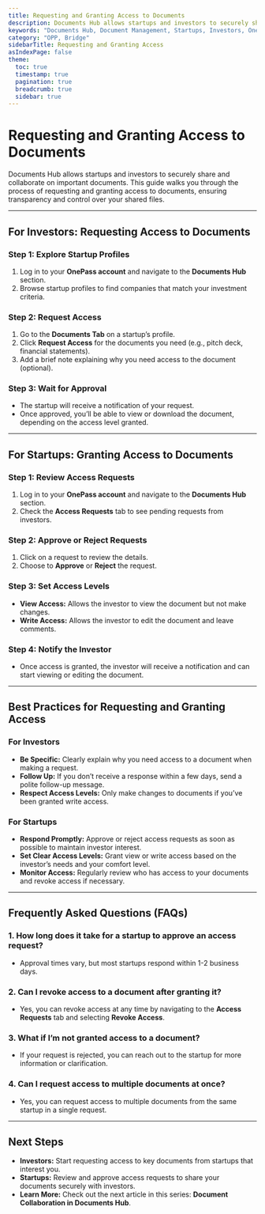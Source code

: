 ```yaml
---
title: Requesting and Granting Access to Documents
description: Documents Hub allows startups and investors to securely share and collaborate on important documents. This guide walks you through the process of requesting and granting access to documents, ensuring transparency and control over your shared files.
keywords: "Documents Hub, Document Management, Startups, Investors, OnePass"
category: "OPP, Bridge"
sidebarTitle: Requesting and Granting Access
asIndexPage: false
theme:
  toc: true
  timestamp: true
  pagination: true
  breadcrumb: true
  sidebar: true
---
```



# Requesting and Granting Access to Documents

Documents Hub allows startups and investors to securely share and collaborate on important documents. This guide walks you through the process of requesting and granting access to documents, ensuring transparency and control over your shared files.  

---

## For Investors: Requesting Access to Documents

### Step 1: Explore Startup Profiles

1. Log in to your **OnePass account** and navigate to the **Documents Hub** section.  
2. Browse startup profiles to find companies that match your investment criteria.  

### Step 2: Request Access

1. Go to the **Documents Tab** on a startup’s profile.  
2. Click **Request Access** for the documents you need (e.g., pitch deck, financial statements).  
3. Add a brief note explaining why you need access to the document (optional).  

### Step 3: Wait for Approval

- The startup will receive a notification of your request.  
- Once approved, you’ll be able to view or download the document, depending on the access level granted.  

---

## For Startups: Granting Access to Documents

### Step 1: Review Access Requests

1. Log in to your **OnePass account** and navigate to the **Documents Hub** section.  
2. Check the **Access Requests** tab to see pending requests from investors.  

### Step 2: Approve or Reject Requests

1. Click on a request to review the details.  
2. Choose to **Approve** or **Reject** the request.  

### Step 3: Set Access Levels

- **View Access:** Allows the investor to view the document but not make changes.  
- **Write Access:** Allows the investor to edit the document and leave comments.  

### Step 4: Notify the Investor

- Once access is granted, the investor will receive a notification and can start viewing or editing the document.  

---

## Best Practices for Requesting and Granting Access

### For Investors

- **Be Specific:** Clearly explain why you need access to a document when making a request.  
- **Follow Up:** If you don’t receive a response within a few days, send a polite follow-up message.  
- **Respect Access Levels:** Only make changes to documents if you’ve been granted write access.  

### For Startups

- **Respond Promptly:** Approve or reject access requests as soon as possible to maintain investor interest.  
- **Set Clear Access Levels:** Grant view or write access based on the investor’s needs and your comfort level.  
- **Monitor Access:** Regularly review who has access to your documents and revoke access if necessary.  

---

## Frequently Asked Questions (FAQs)

### 1. How long does it take for a startup to approve an access request?

- Approval times vary, but most startups respond within 1-2 business days.  

### 2. Can I revoke access to a document after granting it?

- Yes, you can revoke access at any time by navigating to the **Access Requests** tab and selecting **Revoke Access**.  

### 3. What if I’m not granted access to a document?

- If your request is rejected, you can reach out to the startup for more information or clarification.  

### 4. Can I request access to multiple documents at once?

- Yes, you can request access to multiple documents from the same startup in a single request.  

---

## Next Steps

- **Investors:** Start requesting access to key documents from startups that interest you.  
- **Startups:** Review and approve access requests to share your documents securely with investors.  
- **Learn More:** Check out the next article in this series: **Document Collaboration in Documents Hub**.  
